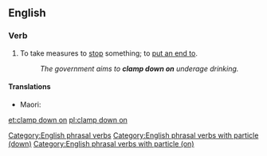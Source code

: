 ==English==

===Verb===
{{head|en|verb}}

# {{lb|en|transitive|idiomatic}} To take measures to [[stop]] something; to [[put an end to]].
#: ''The government aims to '''clamp down on''' underage drinking.''

====Translations====
{{trans-top|to take measures to stop something}}
* Maori: {{t|mi|pēhipēhi}}
{{trans-mid}}
{{trans-bottom}}

[[Category:English phrasal verbs]]
[[Category:English phrasal verbs with particle (down)]]
[[Category:English phrasal verbs with particle (on)]]

[[et:clamp down on]]
[[pl:clamp down on]]